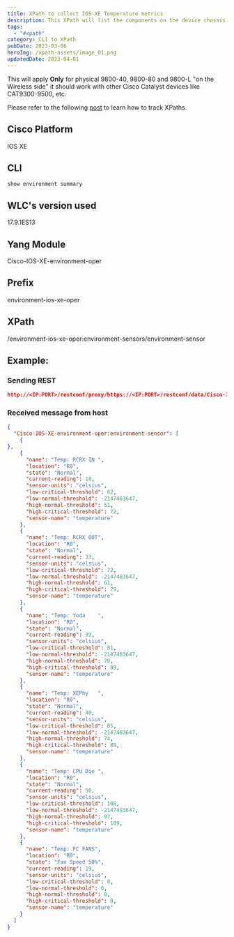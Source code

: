 ```yaml
---
title: XPath to collect IOS-XE Temperature metrics
description: This XPath will list the components on the device chassis. (On the wireless side this only applies for physical 9800-40, 9800-80 and 9800-L)
tags:
  - "#xpath"
category: CLI to XPath
pubDate: 2023-03-06
heroImg: /xpath-assets/image_01.png
updatedDate: 2023-04-01
---
```



This will apply **Only** for physical 9800-40, 9800-80 and 9800-L "on the Wireless side" it should work with other Cisco Catalyst devices like CAT9300-9500, etc.

<Note>
Please refer to the following <a href="https://dar-fi.com/blog/ios-xe_tracking_xpaths" target="_blank">post</a> to learn how to track XPaths.
</Note>


## Cisco Platform

IOS XE

## CLI

```CLI
show environment summary
```

## WLC's version used

17.9.1ES13

## Yang Module

Cisco-IOS-XE-environment-oper

## Prefix

environment-ios-xe-oper

## XPath

/environment-ios-xe-oper:environment-sensors/environment-sensor

## Example:
### Sending REST

```json
http://<IP:PORT>/restconf/proxy/https://<IP:PORT>/restconf/data/Cisco-IOS-XE-environment-oper:environment-sensors/environment-sensor={environment-sensor-name},location={environment-sensor-location}
```

### Received message from host

```json
{
  "Cisco-IOS-XE-environment-oper:environment-sensor": [
    {
},
    {
      "name": "Temp: RCRX IN ",
      "location": "R0",
      "state": "Normal",
      "current-reading": 18,
      "sensor-units": "celsius",
      "low-critical-threshold": 62,
      "low-normal-threshold": -2147483647,
      "high-normal-threshold": 51,
      "high-critical-threshold": 72,
      "sensor-name": "temperature"
    },
    {
      "name": "Temp: RCRX OUT",
      "location": "R0",
      "state": "Normal",
      "current-reading": 33,
      "sensor-units": "celsius",
      "low-critical-threshold": 72,
      "low-normal-threshold": -2147483647,
      "high-normal-threshold": 61,
      "high-critical-threshold": 79,
      "sensor-name": "temperature"
    },
    {
      "name": "Temp: Yoda    ",
      "location": "R0",
      "state": "Normal",
      "current-reading": 39,
      "sensor-units": "celsius",
      "low-critical-threshold": 81,
      "low-normal-threshold": -2147483647,
      "high-normal-threshold": 70,
      "high-critical-threshold": 89,
      "sensor-name": "temperature"
    },
    {
      "name": "Temp: XEPhy   ",
      "location": "R0",
      "state": "Normal",
      "current-reading": 40,
      "sensor-units": "celsius",
      "low-critical-threshold": 85,
      "low-normal-threshold": -2147483647,
      "high-normal-threshold": 74,
      "high-critical-threshold": 89,
      "sensor-name": "temperature"
    },
    {
      "name": "Temp: CPU Die ",
      "location": "R0",
      "state": "Normal",
      "current-reading": 50,
      "sensor-units": "celsius",
      "low-critical-threshold": 108,
      "low-normal-threshold": -2147483647,
      "high-normal-threshold": 97,
      "high-critical-threshold": 109,
      "sensor-name": "temperature"
    },
    {
      "name": "Temp: FC FANS",
      "location": "R0",
      "state": "Fan Speed 50%",
      "current-reading": 19,
      "sensor-units": "celsius",
      "low-critical-threshold": 0,
      "low-normal-threshold": 0,
      "high-normal-threshold": 0,
      "high-critical-threshold": 0,
      "sensor-name": "temperature"
    }
  ]
}
```

